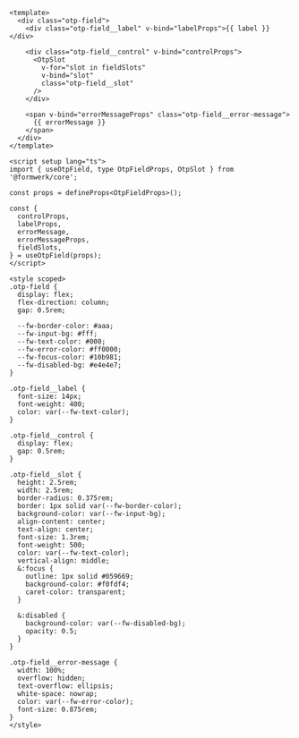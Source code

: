 ```vue collapse={33-91}
<template>
  <div class="otp-field">
    <div class="otp-field__label" v-bind="labelProps">{{ label }}</div>

    <div class="otp-field__control" v-bind="controlProps">
      <OtpSlot
        v-for="slot in fieldSlots"
        v-bind="slot"
        class="otp-field__slot"
      />
    </div>

    <span v-bind="errorMessageProps" class="otp-field__error-message">
      {{ errorMessage }}
    </span>
  </div>
</template>

<script setup lang="ts">
import { useOtpField, type OtpFieldProps, OtpSlot } from '@formwerk/core';

const props = defineProps<OtpFieldProps>();

const {
  controlProps,
  labelProps,
  errorMessage,
  errorMessageProps,
  fieldSlots,
} = useOtpField(props);
</script>

<style scoped>
.otp-field {
  display: flex;
  flex-direction: column;
  gap: 0.5rem;

  --fw-border-color: #aaa;
  --fw-input-bg: #fff;
  --fw-text-color: #000;
  --fw-error-color: #ff0000;
  --fw-focus-color: #10b981;
  --fw-disabled-bg: #e4e4e7;
}

.otp-field__label {
  font-size: 14px;
  font-weight: 400;
  color: var(--fw-text-color);
}

.otp-field__control {
  display: flex;
  gap: 0.5rem;
}

.otp-field__slot {
  height: 2.5rem;
  width: 2.5rem;
  border-radius: 0.375rem;
  border: 1px solid var(--fw-border-color);
  background-color: var(--fw-input-bg);
  align-content: center;
  text-align: center;
  font-size: 1.3rem;
  font-weight: 500;
  color: var(--fw-text-color);
  vertical-align: middle;
  &:focus {
    outline: 1px solid #059669;
    background-color: #f0fdf4;
    caret-color: transparent;
  }

  &:disabled {
    background-color: var(--fw-disabled-bg);
    opacity: 0.5;
  }
}

.otp-field__error-message {
  width: 100%;
  overflow: hidden;
  text-overflow: ellipsis;
  white-space: nowrap;
  color: var(--fw-error-color);
  font-size: 0.875rem;
}
</style>
```
